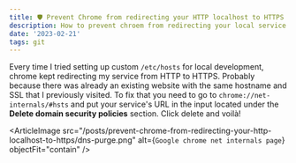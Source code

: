 ```yaml
---
title: 🛡️ Prevent Chrome from redirecting your HTTP localhost to HTTPS
description: How to prevent chroem from redirecting your local service from http to https
date: '2023-02-21'
tags: git
---
```


Every time I tried setting up custom `/etc/hosts` for local development, chrome kept redirecting my service from HTTP to HTTPS.
Probably because there was already an existing website with the same hostname and SSL that I previously visited.
To fix that you need to go to `chrome://net-internals/#hsts` and put your service's URL in the input located under the **Delete domain security policies** section. Click delete and voilà!

<ArticleImage src="/posts/prevent-chrome-from-redirecting-your-http-localhost-to-https/dns-purge.png" alt={`Google chrome net internals page`} objectFit="contain" />